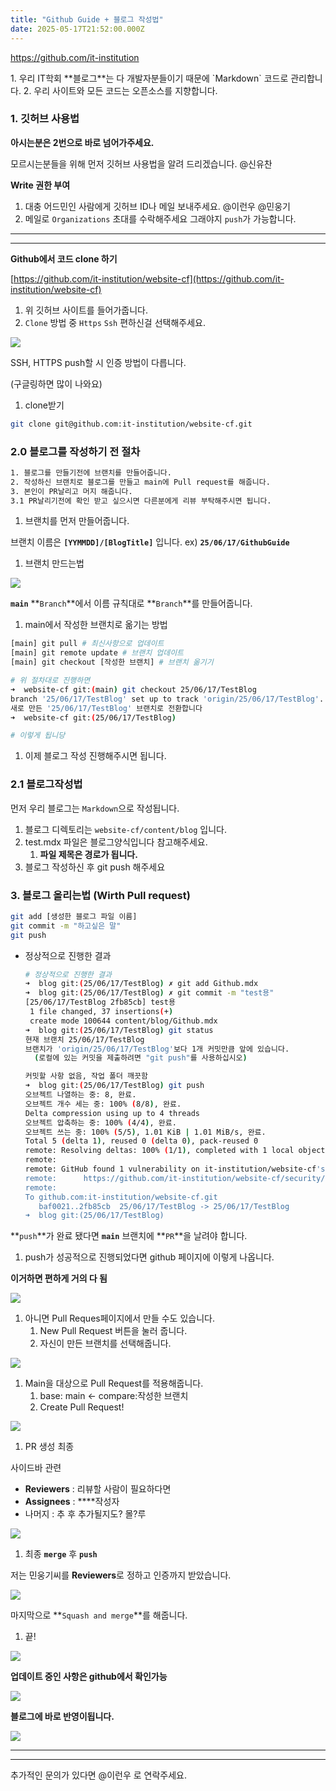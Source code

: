 ```yaml
---
title: "Github Guide + 블로그 작성법"
date: 2025-05-17T21:52:00.000Z
---
```


https://github.com/it-institution

<aside>
  1. 우리 IT학회 **블로그**는 다 개발자분들이기 때문에 `Markdown` 코드로
  관리합니다. 2. 우리 사이트와 모든 코드는 오픈소스를 지향합니다.
</aside>

### 1. 깃허브 사용법

**아시는분은 2번으로 바로 넘어가주세요.**

모르시는분들을 위해 먼저 깃허브 사용법을 알려 드리겠습니다. @신유찬

**Write 권한 부여**

1. 대충 어드민인 사람에게 깃허브 ID나 메일 보내주세요. @이런우 @민웅기
2. 메일로 `Organizations` 초대를 수락해주세요 그래야지 `push`가 가능합니다.

---

---

**Github에서 코드 clone 하기**

[https://github.com/it-institution/website-cf](https://github.com/it-institution/website-cf)

1. 위 깃허브 사이트를 들어가줍니다.
2. `Clone` 방법 중 `Https` `Ssh` 편하신걸 선택해주세요.

![](./images/image.png)

<aside>
SSH, HTTPS push할 시 인증 방법이 다릅니다.

(구글링하면 많이 나와요)

</aside>

1. clone받기

```bash
git clone git@github.com:it-institution/website-cf.git
```

### 2.0 블로그를 작성하기 전 절차

```bash
1. 블로그를 만들기전에 브랜치를 만들어줍니다.
2. 작성하신 브랜치로 블로그를 만들고 main에 Pull request를 해줍니다.
3. 본인이 PR날리고 머지 해줍니다.
3.1 PR날리기전에 확인 받고 싶으시면 다른분에게 리뷰 부탁해주시면 됩니다.
```

1. 브랜치를 먼저 만들어줍니다.

브랜치 이름은 **`[YYMMDD]/[BlogTitle]`** 입니다. ex) **`25/06/17/GithubGuide`**

1. 브랜치 만드는법

![](./images/image1.png)

**`main`** **`Branch`**에서 이름 규칙대로 **`Branch`**를 만들어줍니다.

1. main에서 작성한 브랜치로 옮기는 방법

```bash
[main] git pull # 최신사항으로 업데이트
[main] git remote update # 브랜치 업데이트
[main] git checkout [작성한 브랜치] # 브랜치 옮기기

# 위 절차대로 진행하면
➜  website-cf git:(main) git checkout 25/06/17/TestBlog
branch '25/06/17/TestBlog' set up to track 'origin/25/06/17/TestBlog'.
새로 만든 '25/06/17/TestBlog' 브랜치로 전환합니다
➜  website-cf git:(25/06/17/TestBlog)

# 이렇게 됩니당
```

1. 이제 블로그 작성 진행해주시면 됩니다.

### 2.1 블로그작성법

먼저 우리 블로그는 `Markdown`으로 작성됩니다.

1. 블로그 디렉토리는 `website-cf/content/blog` 입니다.
2. test.mdx 파일은 블로그양식입니다 참고해주세요.
   1. **파일 제목은 경로가 됩니다.**
3. 블로그 작성하신 후 git push 해주세요

### 3. 블로그 올리는법 (Wirth Pull request)

```bash
git add [생성한 블로그 파일 이름]
git commit -m "하고싶은 말"
git push
```

- 정상적으로 진행한 결과

  ```bash
  # 정상적으로 진행한 결과
  ➜  blog git:(25/06/17/TestBlog) ✗ git add Github.mdx
  ➜  blog git:(25/06/17/TestBlog) ✗ git commit -m "test용"
  [25/06/17/TestBlog 2fb85cb] test용
   1 file changed, 37 insertions(+)
   create mode 100644 content/blog/Github.mdx
  ➜  blog git:(25/06/17/TestBlog) git status
  현재 브랜치 25/06/17/TestBlog
  브랜치가 'origin/25/06/17/TestBlog'보다 1개 커밋만큼 앞에 있습니다.
    (로컬에 있는 커밋을 제출하려면 "git push"를 사용하십시오)

  커밋할 사항 없음, 작업 폴더 깨끗함
  ➜  blog git:(25/06/17/TestBlog) git push
  오브젝트 나열하는 중: 8, 완료.
  오브젝트 개수 세는 중: 100% (8/8), 완료.
  Delta compression using up to 4 threads
  오브젝트 압축하는 중: 100% (4/4), 완료.
  오브젝트 쓰는 중: 100% (5/5), 1.01 KiB | 1.01 MiB/s, 완료.
  Total 5 (delta 1), reused 0 (delta 0), pack-reused 0
  remote: Resolving deltas: 100% (1/1), completed with 1 local object.
  remote:
  remote: GitHub found 1 vulnerability on it-institution/website-cf's default branch (1 moderate). To find out more, visit:
  remote:      https://github.com/it-institution/website-cf/security/dependabot/1
  remote:
  To github.com:it-institution/website-cf.git
     baf0021..2fb85cb  25/06/17/TestBlog -> 25/06/17/TestBlog
  ➜  blog git:(25/06/17/TestBlog)
  ```

**`push`**가 완료 됐다면 **`main`** 브랜치에 **`PR`**을 날려야 합니다.

1. push가 성공적으로 진행되었다면 github 페이지에 이렇게 나옵니다.

**이거하면 편하게 거의 다 됨**

![](./images/image2.png)

1. 아니면 Pull Reques페이지에서 만들 수도 있습니다.
   1. New Pull Request 버튼을 눌러 줍니다.
   2. 자신이 만든 브랜치를 선택해줍니다.

![](./images/image3.png)

1. Main을 대상으로 Pull Request를 적용해줍니다.
   1. base: main ← compare:작성한 브랜치
   2. Create Pull Request!

![](./images/image4.png)

1. PR 생성 최종

사이드바 관련

- **Reviewers** : 리뷰할 사람이 필요하다면
- **Assignees** : \*\*\*\*작성자
- 나머지 : 추 후 추가될지도? 몰?루

![](./images/image5.png)

1. 최종 **`merge`** 후 **`push`**

저는 민웅기씨를 **Reviewers**로 정하고 인증까지 받았습니다.

![](./images/image6.png)

마지막으로 **`Squash and merge`**를 해줍니다.

1. 끝!

![](./images/image7.png)

**업데이트 중인 사항은 github에서 확인가능**

![](./images/image8.png)

**블로그에 바로 반영이됩니다.**

![](./images/image9.png)

---

---

추가적인 문의가 있다면 @이런우 로 연락주세요.
